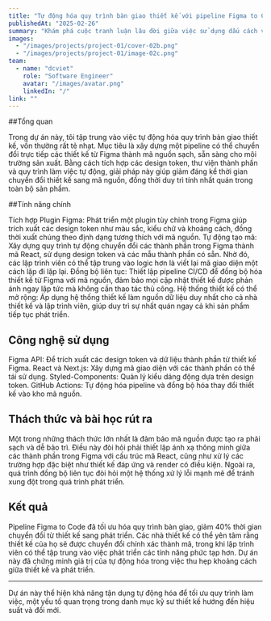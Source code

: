 ```yaml
---
title: "Tự động hóa quy trình bàn giao thiết kế với pipeline Figma to Code"
publishedAt: "2025-02-26"
summary: "Khám phá cuộc tranh luận lâu đời giữa việc sử dụng dấu cách và tab để thụt dòng trong mã nguồn, và tại sao lựa chọn này quan trọng hơn bạn nghĩ."
images:
  - "/images/projects/project-01/cover-02b.png"
  - "/images/projects/project-01/image-02c.png"
team:
  - name: "dcviet"
    role: "Software Engineer"
    avatar: "/images/avatar.png"
    linkedIn: "/"
link: ""
---
```


##Tổng quan

Trong dự án này, tôi tập trung vào việc tự động hóa quy trình bàn giao thiết kế, vốn thường rất tẻ nhạt. Mục tiêu là xây dựng một pipeline có thể chuyển đổi trực tiếp các thiết kế từ Figma thành mã nguồn sạch, sẵn sàng cho môi trường sản xuất. Bằng cách tích hợp các design token, thư viện thành phần và quy trình làm việc tự động, giải pháp này giúp giảm đáng kể thời gian chuyển đổi thiết kế sang mã nguồn, đồng thời duy trì tính nhất quán trong toàn bộ sản phẩm.

##Tính năng chính

Tích hợp Plugin Figma: Phát triển một plugin tùy chỉnh trong Figma giúp trích xuất các design token như màu sắc, kiểu chữ và khoảng cách, đồng thời xuất chúng theo định dạng tương thích với mã nguồn.
Tự động tạo mã: Xây dựng quy trình tự động chuyển đổi các thành phần trong Figma thành mã React, sử dụng design token và các mẫu thành phần có sẵn. Nhờ đó, các lập trình viên có thể tập trung vào logic hơn là viết lại mã giao diện một cách lặp đi lặp lại.
Đồng bộ liên tục: Thiết lập pipeline CI/CD để đồng bộ hóa thiết kế từ Figma với mã nguồn, đảm bảo mọi cập nhật thiết kế được phản ánh ngay lập tức mà không cần thao tác thủ công.
Hệ thống thiết kế có thể mở rộng: Áp dụng hệ thống thiết kế làm nguồn dữ liệu duy nhất cho cả nhà thiết kế và lập trình viên, giúp duy trì sự nhất quán ngay cả khi sản phẩm tiếp tục phát triển.

## Công nghệ sử dụng

Figma API: Để trích xuất các design token và dữ liệu thành phần từ thiết kế Figma.
React và Next.js: Xây dựng mã giao diện với các thành phần có thể tái sử dụng.
Styled-Components: Quản lý kiểu dáng động dựa trên design token.
GitHub Actions: Tự động hóa pipeline và đồng bộ hóa thay đổi thiết kế vào kho mã nguồn.

## Thách thức và bài học rút ra

Một trong những thách thức lớn nhất là đảm bảo mã nguồn được tạo ra phải sạch và dễ bảo trì. Điều này đòi hỏi phải thiết lập ánh xạ thông minh giữa các thành phần trong Figma với cấu trúc mã React, cũng như xử lý các trường hợp đặc biệt như thiết kế đáp ứng và render có điều kiện. Ngoài ra, quá trình đồng bộ liên tục đòi hỏi một hệ thống xử lý lỗi mạnh mẽ để tránh xung đột trong quá trình phát triển.

## Kết quả

Pipeline Figma to Code đã tối ưu hóa quy trình bàn giao, giảm 40% thời gian chuyển đổi từ thiết kế sang phát triển. Các nhà thiết kế có thể yên tâm rằng thiết kế của họ sẽ được chuyển đổi chính xác thành mã, trong khi lập trình viên có thể tập trung vào việc phát triển các tính năng phức tạp hơn. Dự án này đã chứng minh giá trị của tự động hóa trong việc thu hẹp khoảng cách giữa thiết kế và phát triển.

---

Dự án này thể hiện khả năng tận dụng tự động hóa để tối ưu quy trình làm việc, một yếu tố quan trọng trong danh mục kỹ sư thiết kế hướng đến hiệu suất và đổi mới.